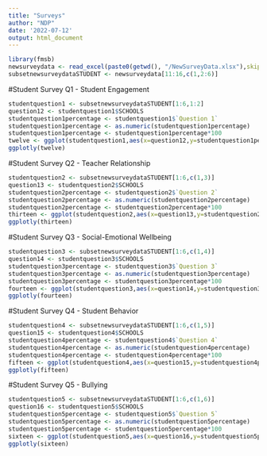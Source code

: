 ```yaml
---
title: "Surveys"
author: "NDP"
date: '2022-07-12'
output: html_document
---
```

```r
library(fmsb)
newsurveydata <- read_excel(paste0(getwd(), "/NewSurveyData.xlsx"),skip=0,col_names=TRUE)
subsetnewsurveydataSTUDENT <- newsurveydata[11:16,c(1,2:6)]
```

#Student Survey Q1 - Student Engagement
```r
studentquestion1 <- subsetnewsurveydataSTUDENT[1:6,1:2]
question12 <- studentquestion1$SCHOOLS
studentquestion1percentage <- studentquestion1$`Question 1`
studentquestion1percentage <- as.numeric(studentquestion1percentage)
studentquestion1percentage <- studentquestion1percentage*100
twelve <- ggplot(studentquestion1,aes(x=question12,y=studentquestion1percentage,fill=question12)) +geom_col()+labs(title="Student Engagement",x="",y="Percent") + scale_fill_discrete(name = "") + geom_text(aes(label = studentquestion1percentage, y = studentquestion1percentage), size = 3, position = position_stack(vjust = 1.02))
ggplotly(twelve)
```

#Student Survey Q2 - Teacher Relationship
```r
studentquestion2 <- subsetnewsurveydataSTUDENT[1:6,c(1,3)]
question13 <- studentquestion2$SCHOOLS
studentquestion2percentage <- studentquestion2$`Question 2`
studentquestion2percentage <- as.numeric(studentquestion2percentage)
studentquestion2percentage <- studentquestion2percentage*100
thirteen <- ggplot(studentquestion2,aes(x=question13,y=studentquestion2percentage,fill=question13)) +geom_col()+labs(title="Teacher Relationship",x="",y="Percent") + scale_fill_discrete(name = "") + geom_text(aes(label = studentquestion2percentage, y = studentquestion2percentage), size = 3, position = position_stack(vjust = 1.02))
ggplotly(thirteen)
```

#Student Survey Q3 - Social-Emotional Wellbeing
```r
studentquestion3 <- subsetnewsurveydataSTUDENT[1:6,c(1,4)]
question14 <- studentquestion3$SCHOOLS
studentquestion3percentage <- studentquestion3$`Question 3`
studentquestion3percentage <- as.numeric(studentquestion3percentage)
studentquestion3percentage <- studentquestion3percentage*100
fourteen <- ggplot(studentquestion3,aes(x=question14,y=studentquestion3percentage,fill=question14)) +geom_col()+labs(title="Social-Emotional Wellbeing",x="",y="Percent") + scale_fill_discrete(name = "") + geom_text(aes(label = studentquestion3percentage, y = studentquestion3percentage), size = 3, position = position_stack(vjust = 1.02))
ggplotly(fourteen)
```

#Student Survey Q4 - Student Behavior
```r
studentquestion4 <- subsetnewsurveydataSTUDENT[1:6,c(1,5)]
question15 <- studentquestion4$SCHOOLS
studentquestion4percentage <- studentquestion4$`Question 4`
studentquestion4percentage <- as.numeric(studentquestion4percentage)
studentquestion4percentage <- studentquestion4percentage*100
fifteen <- ggplot(studentquestion4,aes(x=question15,y=studentquestion4percentage,fill=question15)) +geom_col()+labs(title="Student Behavior",x="",y="Percent") + scale_fill_discrete(name = "") + geom_text(aes(label = studentquestion4percentage, y = studentquestion4percentage), size = 3, position = position_stack(vjust = 1.02))
ggplotly(fifteen)
```

#Student Survey Q5 - Bullying
```r
studentquestion5 <- subsetnewsurveydataSTUDENT[1:6,c(1,6)]
question16 <- studentquestion5$SCHOOLS
studentquestion5percentage <- studentquestion5$`Question 5`
studentquestion5percentage <- as.numeric(studentquestion5percentage)
studentquestion5percentage <- studentquestion5percentage*100
sixteen <- ggplot(studentquestion5,aes(x=question16,y=studentquestion5percentage,fill=question16)) +geom_col()+labs(title="Bullying",x="",y="Percent") + scale_fill_discrete(name = "") + geom_text(aes(label = studentquestion5percentage, y = studentquestion5percentage), size = 3, position = position_stack(vjust = 1.02))
ggplotly(sixteen)
```

